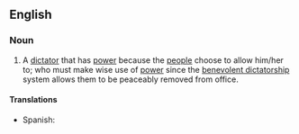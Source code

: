 ==English==
{{wikipedia}}

===Noun===
{{en-noun}}

# A [[dictator]] that has [[power]] because the [[people]] choose to allow him/her to; who must make wise use of [[power]] since the [[benevolent dictatorship]] system allows them to be peaceably removed from office.

====Translations====
{{trans-top}}
* Spanish: {{t|es|dictablanda}}
{{trans-mid}}
{{trans-bottom}}